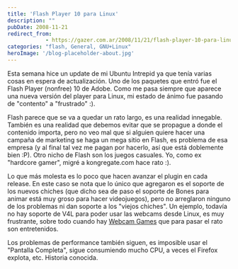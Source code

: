```yaml
---
title: 'Flash Player 10 para Linux'
description: ""
pubDate: 2008-11-21
redirect_from: 
            - https://gazer.com.ar/2008/11/21/flash-player-10-para-linux/
categories: "flash, General, GNU+Linux"
heroImage: '/blog-placeholder-about.jpg'
---
```

Esta semana hice un update de mi Ubuntu Intrepid ya que tenía varias cosas en espera de actualización. Uno de los paquetes que entró fue el Flash Player (nonfree) 10 de Adobe. Como me pasa siempre que aparece una nueva versión del player para Linux, mi estado de ánimo fue pasando de "contento" a "frustrado" :).

Flash parece que se va a quedar un rato largo, es una realidad innegable. También es una realidad que debemos evitar que se propague a donde el contenido importa, pero no veo mal que si alguien quiere hacer una campaña de marketing se haga un mega sitio en Flash, es problema de esa empresa (y al final tal vez me pagan por hacerlo, así que está doblemente bien :P). Otro nicho de Flash son los juegos casuales. Yo, como ex "hardcore gamer", migré a kongregate.com hace rato :).

Lo que más molesta es lo poco que hacen avanzar el plugin en cada release. En este caso se nota que lo único que agregaron es el soporte de los nuevos chiches (que dicho sea de paso el soporte de Bones para animar está muy groso para hacer videojuegos), pero no arreglaron ninguno de los problemas ni dan soporte a los "viejos chiches". Un ejemplo, todavía no hay soporte de V4L para poder usar las webcams desde Linux, es muy frustrante, sobre todo cuando hay [Webcam Games](http://www.newgrounds.com/game/webcamgames) que para pasar el rato son entretenidos.

Los problemas de performance también siguen, es imposible usar el "Pantalla Completa", sigue consumiendo mucho CPU, a veces el Firefox explota, etc. Historia conocida.
